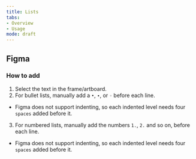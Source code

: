 ```yaml
---
title: Lists
tabs: 
- Overview
- Usage
mode: draft
---
```



## Figma

### How to add

1. Select the text in the frame/artboard. 
2. For bullet lists, manually add a `•`, `∙`, or `◦` before each line. 
  * Figma does not support indenting, so each indented level needs four `spaces` added before it. 
3. For numbered lists, manually add the numbers `1.`, `2.` and so on, before each line. 
  * Figma does not support indenting, so each indented level needs four `spaces` added before it. 
